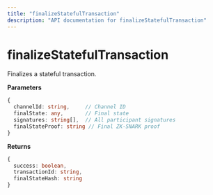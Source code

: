 ```yaml
---
title: "finalizeStatefulTransaction"
description: "API documentation for finalizeStatefulTransaction"
---
```


# finalizeStatefulTransaction

Finalizes a stateful transaction.

**Parameters**
```typescript
{
  channelId: string,     // Channel ID
  finalState: any,       // Final state
  signatures: string[],  // All participant signatures
  finalStateProof: string // Final ZK-SNARK proof
}
```

**Returns**
```typescript
{
  success: boolean,
  transactionId: string,
  finalStateHash: string
}
```


